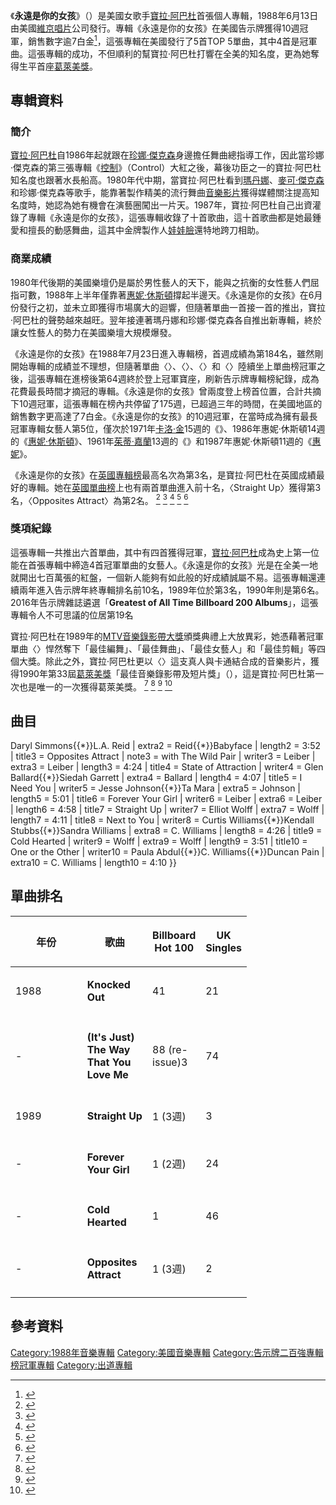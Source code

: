 {{Infobox album 
| Name        = 永遠是你的女孩<br />Forever Your Girl
| Type        = [[錄音室專輯|錄音室專輯]]
| Artist      = [[寶拉·阿巴杜|寶拉·阿巴杜]]
| Cover       = 
| Border        = yes
| Released    = 1988年6月13日
| Recorded    = 1987年10月 - 1988年4月
| Genre       = [[流行舞曲|流行舞曲]], [[節奏藍調|節奏藍調]], [[新傑克搖擺|新傑克搖擺]]
| Length      = 44:35
| Label       = [[維京唱片|維京唱片]]
| Producer    = [[Ta_Mara_and_the_Seen|Oliver Leiber]], [[Glen_Ballard|Glen Ballard]], [[Elliot_Wolff|Elliot Wolff]], [[L.A._Reid|L.A. Reid]] & [[娃娃臉_(藝人)|Babyface]], [[Jesse_Johnson_(musician)|Jesse Johnson]], Curtis Williams
| Last album  =
| This album  = '''''Forever Your Girl'''''<br /> (1988)
| Next album  = ''[[Shut_Up_and_Dance_(The_Dance_Mixes)|Shut Up and Dance (The Dance Mixes)]]''<br /> (1990)
| Misc        = {{Singles
|Name          = 永遠是你的女孩
|Type          = Studio
|single 1      = [[Knocked_Out|Knocked Out]]
|single 1 date = 1988年5月4日
|single 2      = [[只是你愛我的方式|(It's Just) the Way That You Love Me]]
|single 2 date = 1988年8月2日
|single 3      = [[Straight_Up|Straight Up]]
|single 3 date = 1988年11月22日
|single 4      = [[Forever_Your_Girl_(單曲)|Forever Your Girl]]
|single 4 date = 1989年2月20日
|single 5      = [[Cold_Hearted|Cold Hearted]]
|single 5 date = 1989年6月15日
|single 6      = [[只是你愛我的方式|(It's Just) the Way That You Love Me]] (Re-Release)
|single 6 date = 1989年9月15日
|single 7      = [[Opposites_Attract|Opposites Attract]]
|single 7 date = 1989年11月28日
}}
}}
《'''永遠是你的女孩'''》（{{lang-en|'''Forever Your Girl'''}}）是美國女歌手[[寶拉·阿巴杜|寶拉·阿巴杜]]首張個人專輯，1988年6月13日由美國[[維京唱片|維京唱片]]公司發行。專輯《永遠是你的女孩》在美國告示牌獲得10週冠軍，銷售數字逾7白金<ref>{{Cite web |url=http://www.riaa.com/goldandplatinumdata.php?content_selector=gold-platinum-searchable-database |title=美國RIAA官網寶拉·阿巴杜專輯單曲銷售紀錄 |accessdate=2015-03-27 |archive-date=2016-01-03 |archive-url=https://web.archive.org/web/20160103185214/http://www.riaa.com/goldandplatinumdata.php?content_selector=gold-platinum-searchable-database |dead-url=no }}</ref>，這張專輯在美國發行了5首TOP 5單曲，其中4首是冠軍曲。這張專輯的成功，不但順利的幫寶拉·阿巴杜打響在全美的知名度，更為她奪得生平首座[[葛萊美獎|葛萊美獎]]。

==專輯資料==
===簡介===
[[寶拉·阿巴杜|寶拉·阿巴杜]]自1986年起就跟在[[珍娜·傑克森|珍娜·傑克森]]身邊擔任舞曲總指導工作，因此當珍娜·傑克森的第三張專輯《[[控制_(珍娜傑克森專輯)|控制]]》（Control）大紅之後，幕後功臣之一的寶拉·阿巴杜知名度也跟著水長船高。1980年代中期，當寶拉·阿巴杜看到[[瑪丹娜|瑪丹娜]]、[[麥可·傑克森|麥可·傑克森]]和珍娜·傑克森等歌手，能靠著製作精美的流行舞曲[[音樂影片|音樂影片]]獲得媒體關注提高知名度時，她認為她有機會在演藝圈闖出一片天。1987年，寶拉·阿巴杜自己出資灌錄了專輯《永遠是你的女孩》，這張專輯收錄了十首歌曲，這十首歌曲都是她最鍾愛和擅長的動感舞曲，這其中金牌製作人[[娃娃臉_(藝人)|娃娃臉]]還特地跨刀相助。

===商業成績===
1980年代後期的美國樂壇仍是屬於男性藝人的天下，能與之抗衡的女性藝人們屈指可數，1988年上半年僅靠著[[惠妮·休斯頓|惠妮·休斯頓]]撐起半邊天。《永遠是你的女孩》在6月份發行之初，並未立即獲得市場廣大的迴響，但隨著單曲一首接一首的推出，寶拉·阿巴杜的聲勢越來越旺。翌年接連著瑪丹娜和珍娜·傑克森各自推出新專輯，終於讓女性藝人的勢力在美國樂壇大規模爆發。

《永遠是你的女孩》在1988年7月23日進入專輯榜，首週成績為第184名，雖然剛開始專輯的成績並不理想，但隨著單曲〈{{lang|en|[[Straight_Up|Straight Up]]}}〉、〈{{lang|en|[[Forever_Your_Girl_(單曲)|Forever Your Girl]]}}〉、〈{{lang|en|[[Cold_Hearted|Cold Hearted]]}}〉和〈{{lang|en|[[Opposites_Attract|Opposites Attract]]}}〉陸續坐上單曲榜冠軍之後，這張專輯在進榜後第64週終於登上冠軍寶座，刷新告示牌專輯榜紀錄，成為花費最長時間才摘冠的專輯。《永遠是你的女孩》曾兩度登上榜首位置，合計共摘下10週冠軍，這張專輯在榜內共停留了175週，已超過三年的時間，在美國地區的銷售數字更高達了7白金。《永遠是你的女孩》的10週冠軍，在當時成為擁有最長冠軍專輯女藝人第5位，僅次於1971年[[卡洛爾·金|卡洛·金]]15週的《{{lang|en|Tapestry}}》、1986年惠妮·休斯頓14週的《[[Whitney_Houston_(album)|惠妮·休斯頓]]》、1961年[[朱迪·加兰|茱蒂·嘉蘭]]13週的《{{lang|en|Judy at Carnegie Hall}}》和1987年惠妮·休斯頓11週的《[[Whitney_(專輯)|惠妮]]》。

《永遠是你的女孩》在[[英國專輯排行榜|英國專輯榜]]最高名次為第3名，是寶拉·阿巴杜在英國成績最好的專輯。她在[[英國單曲排行榜|英國單曲榜]]上也有兩首單曲進入前十名，〈Straight Up〉獲得第3名，〈Opposites Attract〉為第2名。
<ref>{{Cite web |url=http://www.billboard.com/charts/billboard-200/1989-10-07 |title=1989-10-07告示牌專輯榜 |access-date=2015-03-28 |archive-date=2019-12-06 |archive-url=https://web.archive.org/web/20191206192525/https://www.billboard.com/charts/billboard-200/1989-10-07 |dead-url=no }}</ref>
<ref>{{Cite web |url=http://www.billboard.com/charts/billboard-200/1990-02-03 |title=1990-02-03告示牌專輯榜 |access-date=2015-03-28 |archive-date=2020-12-02 |archive-url=https://web.archive.org/web/20201202134816/https://www.billboard.com/charts/billboard-200/1990-02-03 |dead-url=no }}</ref>
<ref>{{Cite web |url=http://www.billboard.com/artist/328428/paula-abdul/chart?f=305 |title=美國告示牌官網寶拉·阿巴杜專輯成績 |access-date=2015-03-28 |archive-date=2015-06-12 |archive-url=https://web.archive.org/web/20150612102605/http://www.billboard.com/artist/328428/paula-abdul/chart?f=305 |dead-url=no }}</ref>
<ref>{{Cite web |url=http://www.billboard.com/articles/chartbeat/506201/whitney-houstons-billboard-chart-records |title=美國告示牌官網2014-02-11音樂報導 |access-date=2015-03-29 |archive-date=2021-08-27 |archive-url=https://web.archive.org/web/20210827091522/https://www.billboard.com/articles/chartbeat/506201/whitney-houstons-billboard-chart-records |dead-url=no }}</ref>
<ref>{{Cite web |url=http://www.officialcharts.com/artist/25106/PAULA-ABDUL/ |title=英國排行榜官網寶拉·阿巴杜專輯單曲成績 |access-date=2015-03-29 |archive-date=2016-07-02 |archive-url=https://web.archive.org/web/20160702181248/http://www.officialcharts.com/artist/25106/paula-abdul/ |dead-url=no }}</ref>

===獎項紀錄===
這張專輯一共推出六首單曲，其中有四首獲得冠軍，[[寶拉·阿巴杜|寶拉·阿巴杜]]成為史上第一位能在首張專輯中締造4首冠軍單曲的女藝人。《永遠是你的女孩》光是在全美一地就開出七百萬張的紅盤，一個新人能夠有如此般的好成績誠屬不易。這張專輯還連續兩年進入告示牌年終專輯排名前10名，1989年位於第3名，1990年則是第6名。2016年告示牌雜誌遴選「'''Greatest of All Time Billboard 200 Albums'''」，這張專輯令人不可思議的位居第19名

寶拉·阿巴杜在1989年的[[MTV音樂錄影帶大獎|MTV音樂錄影帶大獎]]頒獎典禮上大放異彩，她憑藉著冠軍單曲〈{{lang|en|[[Straight_Up|Straight Up]]}}〉悍然奪下「最佳編舞」、「最佳舞曲」、「最佳女藝人」和「最佳剪輯」等四個大獎。除此之外，寶拉·阿巴杜更以〈{{lang|en|[[Opposites_Attract|Opposites Attract]]}}〉這支真人與卡通結合成的音樂影片，獲得1990年第33屆[[葛萊美獎|葛萊美獎]]「最佳音樂錄影帶及短片獎」（{{lang|en|Best Music Video - Short Form}}），這是寶拉·阿巴杜第一次也是唯一的一次獲得葛萊美獎。
<ref>{{Cite web |url=http://www.billboard.com/articles/news/1053280/chart-beat-chat |title=美國滾石雜誌官網2007-03-30音樂報導 |access-date=2015-03-28 |archive-date=2015-09-18 |archive-url=https://web.archive.org/web/20150918152910/http://www.billboard.com/articles/news/1053280/chart-beat-chat |dead-url=no }}</ref>
<ref>{{Cite web |url=http://www.billboard.com/articles/news/1047249/chart-beat |title=美國滾石雜誌官網2007-11-23音樂報導 |access-date=2015-03-28 |archive-date=2019-12-06 |archive-url=https://web.archive.org/web/20191206162217/https://www.billboard.com/articles/news/1047249/chart-beat |dead-url=no }}</ref>
<ref>{{Cite web |url=http://www.grammy.com/nominees/search?artist=Paula+Abdul&field_nominee_work_value=&year=All&genre=All |title=美國葛萊美獎官網寶拉·阿巴杜獲獎紀錄 |access-date=2015-03-28 |archive-date=2015-04-02 |archive-url=https://web.archive.org/web/20150402142146/http://www.grammy.com/nominees/search?artist=Paula+Abdul&field_nominee_work_value=&year=All&genre=All |dead-url=no }}</ref>
<ref>{{Cite web |url=http://www.billboard.com/charts/greatest-billboard-200-albums |title=美國告示牌官網音樂資料 |accessdate=2016-05-30 |archive-date=2016-10-01 |archive-url=https://web.archive.org/web/20161001122709/http://www.billboard.com/charts/greatest-billboard-200-albums |dead-url=no }}</ref>

==曲目==
{{tracklist
| extra_column    = Producer(s)
| title1          = (It's Just) The Way That You Love Me
| writer1         = Oliver Leiber
| extra1          = Leiber
| length1         = 5:22
| title2          = Knocked Out
| writer2         = Babyface{{*}}Daryl Simmons{{*}}L.A. Reid
| extra2          = Reid{{*}}Babyface
| length2         = 3:52
| title3          = Opposites Attract
| note3           = with The Wild Pair
| writer3         = Leiber
| extra3          = Leiber
| length3         = 4:24
| title4          = State of Attraction
| writer4         = Glen Ballard{{*}}Siedah Garrett
| extra4          = Ballard
| length4         = 4:07
| title5          = I Need You
| writer5         = Jesse Johnson{{*}}Ta Mara
| extra5          = Johnson
| length5         = 5:01
| title6          = Forever Your Girl
| writer6         = Leiber
| extra6          = Leiber
| length6         = 4:58
| title7          = Straight Up 
| writer7         = Elliot Wolff
| extra7          = Wolff
| length7         = 4:11
| title8          = Next to You
| writer8         = Curtis Williams{{*}}Kendall Stubbs{{*}}Sandra Williams
| extra8          = C. Williams
| length8         = 4:26
| title9          = Cold Hearted 
| writer9         = Wolff
| extra9          = Wolff 
| length9         = 3:51
| title10         = One or the Other
| writer10        = Paula Abdul{{*}}C. Williams{{*}}Duncan Pain
| extra10         = C. Williams
| length10        = 4:10
}}

==單曲排名==
{| class="wikitable" width="58%"
|-align=center
! width="8%"|年份
! width="30%"|歌曲
! width="10%"|Billboard Hot 100
! width="10%"|UK Singles
|- align=center
| 1988
| '''Knocked Out'''
| 41
| 21
|-
|- align=center
| -
| '''(It's Just) The Way That You Love Me'''
| 88 (re-issue)3
| 74
|-
|- align=center
| 1989
| '''Straight Up'''
| 1 (3週)
| 3
|-
|- align=center
| -
| '''Forever Your Girl'''
| 1 (2週)
| 24
|-
|- align=center
| -
| '''Cold Hearted'''
| 1
| 46
|-
|- align=center
| -
| '''Opposites Attract'''
| 1 (3週)
| 2
|-
|}

==參考資料==
{{reflist|3}}
[[Category:1988年音樂專輯|Category:1988年音樂專輯]]
[[Category:美國音樂專輯|Category:美國音樂專輯]]
[[Category:告示牌二百強專輯榜冠軍專輯|Category:告示牌二百強專輯榜冠軍專輯]]
[[Category:出道專輯|Category:出道專輯]]